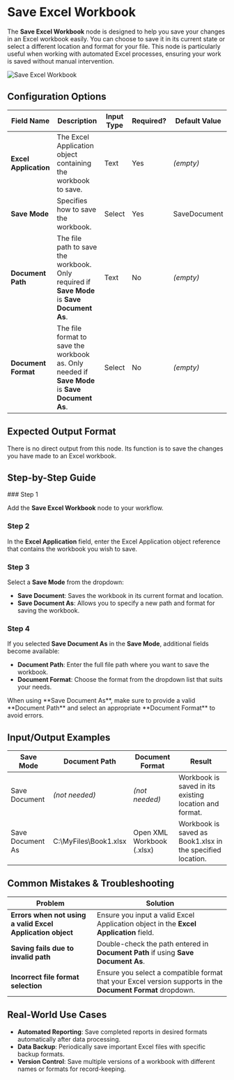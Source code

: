 
# Save Excel Workbook

The **Save Excel Workbook** node is designed to help you save your changes in an Excel workbook easily. You can choose to save it in its current state or select a different location and format for your file. This node is particularly useful when working with automated Excel processes, ensuring your work is saved without manual intervention.

![Save Excel Workbook](./save-excel-workbook.png)

## Configuration Options

| Field Name            | Description                                                                                    | Input Type | Required? | Default Value |
| --------------------- | ---------------------------------------------------------------------------------------------- | ---------- | --------- | ------------- |
| **Excel Application** | The Excel Application object containing the workbook to save.                                  | Text       | Yes       | _(empty)_     |
| **Save Mode**         | Specifies how to save the workbook.                                                            | Select     | Yes       | SaveDocument  |
| **Document Path**     | The file path to save the workbook. Only required if **Save Mode** is **Save Document As**.    | Text       | No        | _(empty)_     |
| **Document Format**   | The file format to save the workbook as. Only needed if **Save Mode** is **Save Document As**. | Select     | No        | _(empty)_     |

## Expected Output Format

There is no direct output from this node. Its function is to save the changes you have made to an Excel workbook.

## Step-by-Step Guide

<Steps>
### Step 1

Add the **Save Excel Workbook** node to your workflow.

### Step 2

In the **Excel Application** field, enter the Excel Application object reference that contains the workbook you wish to save.

### Step 3

Select a **Save Mode** from the dropdown:

- **Save Document**: Saves the workbook in its current format and location.
- **Save Document As**: Allows you to specify a new path and format for saving the workbook.

### Step 4

If you selected **Save Document As** in the **Save Mode**, additional fields become available:

- **Document Path**: Enter the full file path where you want to save the workbook.
- **Document Format**: Choose the format from the dropdown list that suits your needs.

</Steps>

<Callout type="info" title="Important">
  When using **Save Document As**, make sure to provide a valid **Document
  Path** and select an appropriate **Document Format** to avoid errors.
</Callout>

## Input/Output Examples

| Save Mode        | Document Path         | Document Format           | Result                                                     |
| ---------------- | --------------------- | ------------------------- | ---------------------------------------------------------- |
| Save Document    | _(not needed)_        | _(not needed)_            | Workbook is saved in its existing location and format.     |
| Save Document As | C:\MyFiles\Book1.xlsx | Open XML Workbook (.xlsx) | Workbook is saved as Book1.xlsx in the specified location. |

## Common Mistakes & Troubleshooting

| Problem                                                    | Solution                                                                                                    |
| ---------------------------------------------------------- | ----------------------------------------------------------------------------------------------------------- |
| **Errors when not using a valid Excel Application object** | Ensure you input a valid Excel Application object in the **Excel Application** field.                       |
| **Saving fails due to invalid path**                       | Double-check the path entered in **Document Path** if using **Save Document As**.                           |
| **Incorrect file format selection**                        | Ensure you select a compatible format that your Excel version supports in the **Document Format** dropdown. |

## Real-World Use Cases

- **Automated Reporting**: Save completed reports in desired formats automatically after data processing.
- **Data Backup**: Periodically save important Excel files with specific backup formats.
- **Version Control**: Save multiple versions of a workbook with different names or formats for record-keeping.
